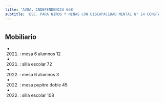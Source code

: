 ```yaml
---
title: 'AVDA. INDEPENDENCIA 668'
subtitle: 'ESC. PARA NIÑOS Y NIÑAS CON DISCAPACIDAD MENTAL N° 14 CONSTANCIO C. VIGIL'
---
```


#


## Mobiliario

*  (2021) : mesa 6 alumnos 12 

*  (2021) : silla escolar 72 

*  (2022) : mesa 6 alumnos 3 

*  (2022) : mesa pupitre doble 45 

*  (2022) : silla escolar 108 



